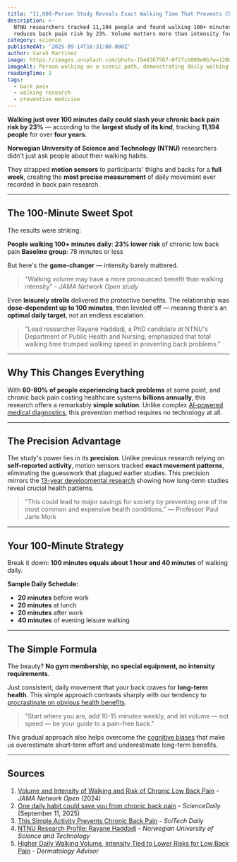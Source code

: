```yaml
---
title: "11,000-Person Study Reveals Exact Walking Time That Prevents Chronic Back Pain"
description: >-
  NTNU researchers tracked 11,194 people and found walking 100+ minutes daily
  reduces back pain risk by 23%. Volume matters more than intensity for prevention.
category: science
publishedAt: '2025-09-14T16:31:00.000Z'
author: Sarah Martinez
image: https://images.unsplash.com/photo-1544367567-0f2fcb009e0b?w=1200&h=630&fit=crop&auto=format&q=80
imageAlt: Person walking on a scenic path, demonstrating daily walking for back pain prevention
readingTime: 2
tags:
  - back pain
  - walking research
  - preventive medicine
---
```


**Walking just over 100 minutes daily could slash your chronic back pain risk by 23%** — according to the **largest study of its kind**, tracking **11,194 people** for over **four years**.

**Norwegian University of Science and Technology (NTNU)** researchers didn't just ask people about their walking habits.

They strapped **motion sensors** to participants' thighs and backs for a **full week**, creating the **most precise measurement** of daily movement ever recorded in back pain research.

---

## The 100-Minute Sweet Spot

The results were striking:

**People walking 100+ minutes daily**: **23% lower risk** of chronic low back pain
**Baseline group**: 78 minutes or less

But here's the **game-changer** — intensity barely mattered.

> "Walking volume may have a more pronounced benefit than walking intensity" - *JAMA Network Open study*

Even **leisurely strolls** delivered the protective benefits. The relationship was **dose-dependent up to 100 minutes**, then leveled off — meaning there's an **optimal daily target**, not an endless escalation.

> "Lead researcher Rayane Haddadj, a PhD candidate at NTNU's Department of Public Health and Nursing, emphasized that total walking time trumped walking speed in preventing back problems."

---

## Why This Changes Everything

With **60-80% of people experiencing back problems** at some point, and chronic back pain costing healthcare systems **billions annually**, this research offers a remarkably **simple solution**. Unlike complex [AI-powered medical diagnostics](/health/personalized-medicine-using-ai), this prevention method requires no technology at all.

---

## The Precision Advantage

The study's power lies in its **precision**. Unlike previous research relying on **self-reported activity**, motion sensors tracked **exact movement patterns**, eliminating the guesswork that plagued earlier studies. This precision mirrors the [13-year developmental research](/science/13-year-rule-child-mental-health) showing how long-term studies reveal crucial health patterns.

> "This could lead to major savings for society by preventing one of the most common and expensive health conditions." — Professor Paul Jarle Mork

---

## Your 100-Minute Strategy

Break it down: **100 minutes equals about 1 hour and 40 minutes** of walking daily.

**Sample Daily Schedule:**
- **20 minutes** before work
- **20 minutes** at lunch
- **20 minutes** after work
- **40 minutes** of evening leisure walking

---

## The Simple Formula

The beauty? **No gym membership, no special equipment, no intensity requirements**.

Just consistent, daily movement that your back craves for **long-term health**. This simple approach contrasts sharply with our tendency to [procrastinate on obvious health benefits](/psychology/the-psychology-behind-why-we-procrastinate-even-when-we-know).

> "Start where you are, add 10-15 minutes weekly, and let volume — not speed — be your guide to a pain-free back."

This gradual approach also helps overcome the [cognitive biases](/psychology/your-brain-lies-to-you-cognitive-biases-2025) that make us overestimate short-term effort and underestimate long-term benefits.

---

## Sources

1. [Volume and Intensity of Walking and Risk of Chronic Low Back Pain](https://jamanetwork.com/journals/jamanetworkopen/fullarticle/2835297) - *JAMA Network Open* (2024)
2. [One daily habit could save you from chronic back pain](https://www.sciencedaily.com/releases/2025/09/250911073206.htm) - *ScienceDaily* (September 11, 2025)
3. [This Simple Activity Prevents Chronic Back Pain](https://scitechdaily.com/this-simple-activity-prevents-chronic-back-pain/) - *SciTech Daily*
4. [NTNU Research Profile: Rayane Haddadj](https://www.ntnu.edu/employees/rayane.haddadj) - *Norwegian University of Science and Technology*
5. [Higher Daily Walking Volume, Intensity Tied to Lower Risks for Low Back Pain](https://www.dermatologyadvisor.com/news/higher-daily-walking-volume-intensity-tied-to-lower-risks-for-low-back-pain/) - *Dermatology Advisor*